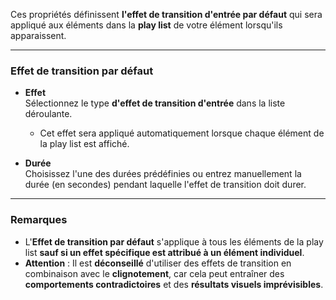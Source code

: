 Ces propriétés définissent **l'effet de transition d'entrée par défaut** qui sera appliqué aux éléments dans la **play list** de votre élément lorsqu'ils apparaissent.

***

### Effet de transition par défaut

* **Effet**\
  Sélectionnez le type **d'effet de transition d'entrée** dans la liste déroulante.
  * Cet effet sera appliqué automatiquement lorsque chaque élément de la play list est affiché.

* **Durée**\
  Choisissez l'une des durées prédéfinies ou entrez manuellement la durée (en secondes) pendant laquelle l'effet de transition doit durer.

***

### Remarques

* L'**Effet de transition par défaut** s'applique à tous les éléments de la play list **sauf si un effet spécifique est attribué à un élément individuel**.
* **Attention** : Il est **déconseillé** d'utiliser des effets de transition en combinaison avec le **clignotement**, car cela peut entraîner des **comportements contradictoires** et des **résultats visuels imprévisibles**.
